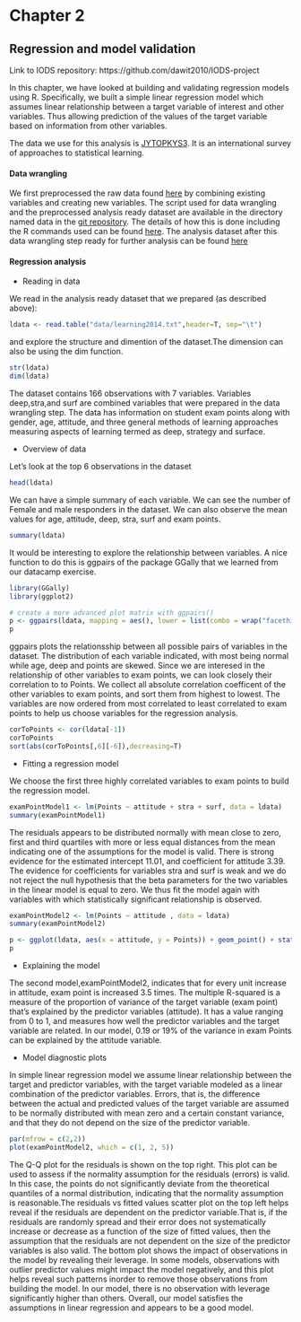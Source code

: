 
# Chapter 2
## Regression and model validation

Link to IODS repository: https://github.com/dawit2010/IODS-project

In this chapter, we have looked at building and validating regression models using R. Specifically, we built a simple linear regression 
model which assumes linear relationship between a target variable of interest and other variables. Thus allowing prediction of the values of the target variable based on information from other variables. 

The data we use for this analysis is [JYTOPKYS3](http://www.helsinki.fi/~kvehkala/JYTmooc/JYTOPKYS3-meta.txt). It is an international survey of approaches to statistical learning. 

#### Data wrangling

We first preprocessed the raw data found [here](http://www.helsinki.fi/~kvehkala/JYTmooc/JYTOPKYS3-data.txt) by combining existing variables and creating new variables. The script used for data wrangling and the preprocessed analysis ready dataset are available in the directory named data in the [git repository](https://github.com/Dawit2010/IODS-project). The details of how this is done including the R commands used can be found [here](https://github.com/Dawit2010/IODS-project/blob/master/data/create_learning2014.R). The analysis dataset after this data wrangling step ready for further analysis can be found [here](https://github.com/Dawit2010/IODS-project/blob/master/data/learning2014.txt)

#### Regression analysis

- Reading in data

We read in the analysis ready dataset that we prepared (as described above):

```r
ldata <- read.table("data/learning2014.txt",header=T, sep="\t")
```

and explore the structure and dimention of the dataset.The dimension can also be using the dim function.
```r
str(ldata)
dim(ldata)
```
The dataset contains 166 observations with 7 variables. Variables deep,stra,and surf are combined variables that were prepared in the data wrangling step. The data has information on student exam points along with gender, age, attitude, and three general methods of learning approaches measuring aspects of learning termed as deep, strategy and surface.

- Overview of data

Let's look at the top 6 observations in the dataset
```r
head(ldata)
```

We can have a simple summary of each variable. We can see the number of Female and male responders in the dataset. We can also observe the mean values for age, attitude, deep, stra, surf and exam points.
```r
summary(ldata)
```

It would be interesting to explore the relationship between variables. A nice function to do this is ggpairs of the package GGally that we learned from our datacamp exercise.
```r
library(GGally)
library(ggplot2)

# create a more advanced plot matrix with ggpairs()
p <- ggpairs(ldata, mapping = aes(), lower = list(combo = wrap("facethist", bins = 20)))
p 
```

ggpairs plots the relationsship between all possible pairs of variables in the dataset. The distribution of each variable indicated, with most being normal while age, deep and points are skewed. Since we are interesed in the relationship of other variables to exam points, we can look closely their correlation to to Points. We collect all absolute correlation coefficent of the other variables to exam points, and sort them from highest to lowest. The variables are now ordered from most correlated to least correlated to exam points to help us choose variables for the regression analysis.

```r
corToPoints <- cor(ldata[-1])
corToPoints
sort(abs(corToPoints[,6][-6]),decreasing=T)

```

- Fitting a regression model

We choose the first three highly correlated variables to exam points to build the regression model.

```r
examPointModel1 <- lm(Points ~ attitude + stra + surf, data = ldata)
summary(examPointModel1)
```

The residuals appears to be distributed normally with mean close to zero, first and third quartiles with more or less equal distances from the mean indicating one of the assumptions for the model is valid. There is strong evidence for the estimated intercept 11.01, and coefficient for attitude 3.39. The evidence for coefficients for variables stra and surf is weak and we do not reject the null hypothesis that the beta parameters for the two variables in the linear model is equal to zero. We thus fit the model again with variables with which statistically significant relationship is observed.

```r
examPointModel2 <- lm(Points ~ attitude , data = ldata)
summary(examPointModel2)

p <- ggplot(ldata, aes(x = attitude, y = Points)) + geom_point() + stat_smooth(method = "lm", formula = y ~ x, size = 1)
p
```

- Explaining the model

The second model,examPointModel2, indicates that for every unit increase in attitude, exam point is increased 3.5 times. The multiple R-squared is a measure of the proportion of variance of the target variable (exam point) that's explained by the predictor variables (attitude). It has a value ranging from 0 to 1, and measures how well the predictor variables and the target variable are related. In our model, 0.19 or 19% of the variance in exam Points can be explained by the attitude variable. 


- Model diagnostic plots

In simple linear regression model we assume linear relationship between the target and predictor variables, with the target variable modeled as a linear combination of the predictor variables. Errors, that is, the difference between the actual and predicted values of the target variable are assumed to be normally distributed with mean zero and a certain constant variance, and that they do not depend on the size of the predictor variable.

```r
par(mfrow = c(2,2))
plot(examPointModel2, which = c(1, 2, 5))
```

The Q-Q plot for the residuals is shown on the top right. This plot can be used to assess if the normality assumption for the residuals (errors) is valid. In this case, the points do not significantly deviate from the theoretical quantiles of a normal distribution, indicating that the normality assumption is reasonable.The residuals vs fitted values scatter plot on the top left helps reveal if the residuals are dependent on the predictor variable.That is, if the residuals are randomly spread and their error does not systematically increase or decrease as a function of the size of fitted values, then the assumption that the residuals are not dependent on the size of the predictor variables is also valid. The bottom plot shows the impact of observations in the model by revealing their leverage. In some models,  observations with outlier predictor values might impact the model negatively, and this plot helps reveal such patterns inorder to remove those observations from building the model. In our model, there is no observation with leverage significantly higher than others. Overall, our model satisfies the assumptions in linear regression and appears to be a good model.